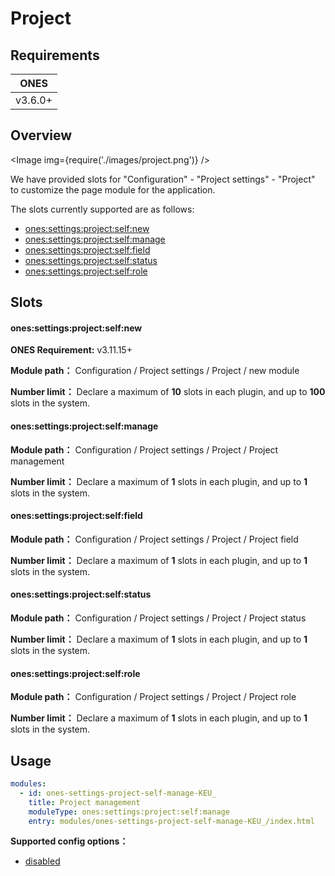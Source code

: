 
# Project

## Requirements

|  ONES   |
| :-----: |
| v3.6.0+ |

## Overview

<Image img={require('./images/project.png')} />

We have provided slots for "Configuration" - "Project settings" - "Project" to customize the page module for the application.

The slots currently supported are as follows:

- [ones:settings:project:self:new](#onessettingsprojectselfnew)
- [ones:settings:project:self:manage](#onessettingsprojectselfmanage)
- [ones:settings:project:self:field](#onessettingsprojectselffield)
- [ones:settings:project:self:status](#onessettingsprojectselfstatus)
- [ones:settings:project:self:role](#onessettingsprojectselfrole)

## Slots

#### ones:settings:project:self:new

**ONES Requirement:** v3.11.15+

**Module path：** Configuration / Project settings / Project / new module

**Number limit：** Declare a maximum of **10** slots in each plugin, and up to **100** slots in the system.

#### ones:settings:project:self:manage

**Module path：** Configuration / Project settings / Project / Project management

**Number limit：** Declare a maximum of **1** slots in each plugin, and up to **1** slots in the system.

#### ones:settings:project:self:field

**Module path：** Configuration / Project settings / Project / Project field

**Number limit：** Declare a maximum of **1** slots in each plugin, and up to **1** slots in the system.

#### ones:settings:project:self:status

**Module path：** Configuration / Project settings / Project / Project status

**Number limit：** Declare a maximum of **1** slots in each plugin, and up to **1** slots in the system.

#### ones:settings:project:self:role

**Module path：** Configuration / Project settings / Project / Project role

**Number limit：** Declare a maximum of **1** slots in each plugin, and up to **1** slots in the system.

## Usage

```yaml
modules:
  - id: ones-settings-project-self-manage-KEU_
    title: Project management
    moduleType: ones:settings:project:self:manage
    entry: modules/ones-settings-project-self-manage-KEU_/index.html
```

**Supported config options：**

- [disabled](../../../../../../reference/config/plugin.yaml#disabled)
